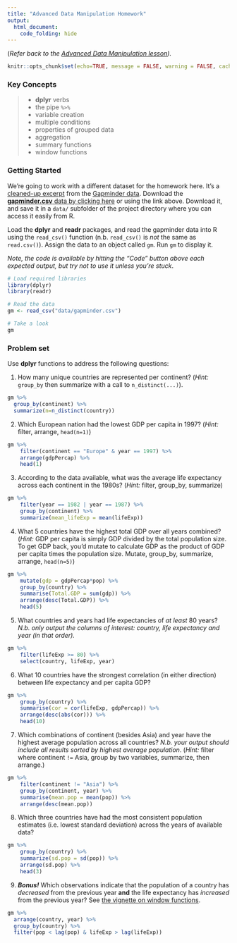 ```yaml
---
title: "Advanced Data Manipulation Homework"
output:
  html_document:
    code_folding: hide
---
```


(_Refer back to the [Advanced Data Manipulation lesson](r-dplyr-yeast.html))._

```r
knitr::opts_chunk$set(echo=TRUE, message = FALSE, warning = FALSE, cache=TRUE)
```

### Key Concepts

> 
- **dplyr** verbs
- the pipe `%>%`
- variable creation
- multiple conditions
- properties of grouped data
- aggregation
- summary functions
- window functions

### Getting Started

We're going to work with a different dataset for the homework here. It's a [cleaned-up excerpt](https://github.com/jennybc/gapminder) from the [Gapminder data](http://www.gapminder.org/data/). Download the [**gapminder.csv** data by clicking here](data/gapminder.csv) or using the link above. Download it, and save it in a `data/` subfolder of the project directory where you can access it easily from R.


Load the **dplyr** and **readr** packages, and read the gapminder data into R using the `read_csv()` function (n.b. `read_csv()` is _not_ the same as `read.csv()`). Assign the data to an object called `gm`. Run `gm` to display it.

_Note, the code is available by hitting the "Code" button above each expected output, but try not to use it unless you're stuck_.

<!-- In your submitted homework assignment, I would prefer you use the `read_csv()` function to read the data directly from the web (see below). This way I can run your R code without worrying about whether I have the `data/` directory or not. -->


```r
# Load required libraries
library(dplyr)
library(readr)

# Read the data
gm <- read_csv("data/gapminder.csv")

# Take a look
gm
```


### Problem set

Use **dplyr** functions to address the following questions:

1) How many unique countries are represented per continent? (_Hint:_ `group_by` then summarize with a call to `n_distinct(...)`).

```r
gm %>% 
  group_by(continent) %>% 
  summarize(n=n_distinct(country))
```


2) Which European nation had the lowest GDP per capita in 1997? (_Hint:_ filter, arrange, `head(n=1)`)

```r
gm %>%
    filter(continent == "Europe" & year == 1997) %>%
    arrange(gdpPercap) %>%
    head(1)
```


3) According to the data available, what was the average life expectancy across each continent in the 1980s? (_Hint:_ filter, group\_by, summarize)

```r
gm %>%
    filter(year == 1982 | year == 1987) %>%
    group_by(continent) %>%
    summarize(mean_lifeExp = mean(lifeExp))
```


4) What 5 countries have the highest total GDP over all years combined? (_Hint:_ GDP per capita is simply GDP divided by the total population size. To get GDP back, you'd mutate to calculate GDP as the product of GDP per capita times the population size. Mutate, group_by, summarize, arrange, `head(n=5)`)

```r
gm %>%
    mutate(gdp = gdpPercap*pop) %>%
    group_by(country) %>%
    summarise(Total.GDP = sum(gdp)) %>%
    arrange(desc(Total.GDP)) %>%
    head(5)
```


5) What countries and years had life expectancies of _at least_ 80 years? _N.b. only output the columns of interest: country, life expectancy and year (in that order)._

```r
gm %>%
    filter(lifeExp >= 80) %>%
    select(country, lifeExp, year)
```


6) What 10 countries have the strongest correlation (in either direction) between life expectancy and per capita GDP?

```r
gm %>%
    group_by(country) %>%
    summarise(cor = cor(lifeExp, gdpPercap)) %>%
    arrange(desc(abs(cor))) %>%
    head(10)
```


7) Which combinations of continent (besides Asia) and year have the highest average population across all countries? _N.b. your output should include all results sorted by highest average population_.  (_Hint:_ filter where continent `!=` Asia, group by two variables, summarize, then arrange.)

```r
gm %>%
    filter(continent != "Asia") %>%
    group_by(continent, year) %>%
    summarise(mean.pop = mean(pop)) %>%
    arrange(desc(mean.pop)) 
```


8) Which three countries have had the most consistent population estimates (i.e. lowest standard deviation) across the years of available data? 

```r
gm %>%
    group_by(country) %>%
    summarize(sd.pop = sd(pop)) %>%
    arrange(sd.pop) %>%
    head(3)
```


9) **_Bonus!_** Which observations indicate that the population of a country has *decreased* from the previous year **and** the life expectancy has *increased* from the previous year? See [the vignette on window functions](https://cran.r-project.org/web/packages/dplyr/vignettes/window-functions.html).


```r
gm %>% 
  arrange(country, year) %>% 
  group_by(country) %>% 
  filter(pop < lag(pop) & lifeExp > lag(lifeExp))
```
